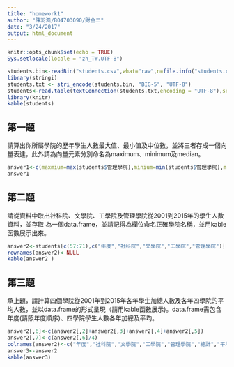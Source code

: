 ```yaml
---
title: "homework1"
author: "陳羽渢/B04703090/財金二"
date: "3/24/2017"
output: html_document
---
```



```r
knitr::opts_chunk$set(echo = TRUE)
Sys.setlocale(locale = "zh_TW.UTF-8")
```


```r

students.bin<-readBin("students.csv",what="raw",n=file.info("students.csv")$size)
library(stringi)
students.txt <- stri_encode(students.bin, "BIG-5", "UTF-8")
students<-read.table(textConnection(students.txt,encoding = "UTF-8"),sep = ",",header = TRUE)
library(knitr)
kable(students)
```

## 第一題
請算出你所屬學院的歷年學生人數最大值、最小值及中位數，並將三者存成一個向量表達，此外請為向量元素分別命名為maximum、minimum及median。

```r
answer1<-c(maxmium=max(students$管理學院),minium=min(students$管理學院),median=median(students$管理學院))
answer1
```

## 第二題
請從資料中取出社科院、文學院、工學院及管理學院從2001到2015年的學生人數資料，並存取 為一個data.frame，並請記得為欄位命名正確學院名稱，並用kable函數展示出來。

```r
answer2<-students[c(57:71),c("年度","社科院","文學院","工學院","管理學院")]
rownames(answer2)<-NULL
kable(answer2 )
```

## 第三題
承上題，請計算四個學院從2001年到2015年各年學生加總人數及各年四學院的平均人數，並以data.frame的形式呈現（請用kable函數展示)。data.frame需包含年度(請照年度順序)、四學院學生人數各年加總及平均。

```r
answer2[,6]<-c(answer2[,2]+answer2[,3]+answer2[,4]+answer2[,5])
answer2[,7]<-c(answer2[,6]/4)
colnames(answer2)<-c("年度","社科院","文學院","工學院","管理學院","總計","平均")
answer3<-answer2
kable(answer3)

```